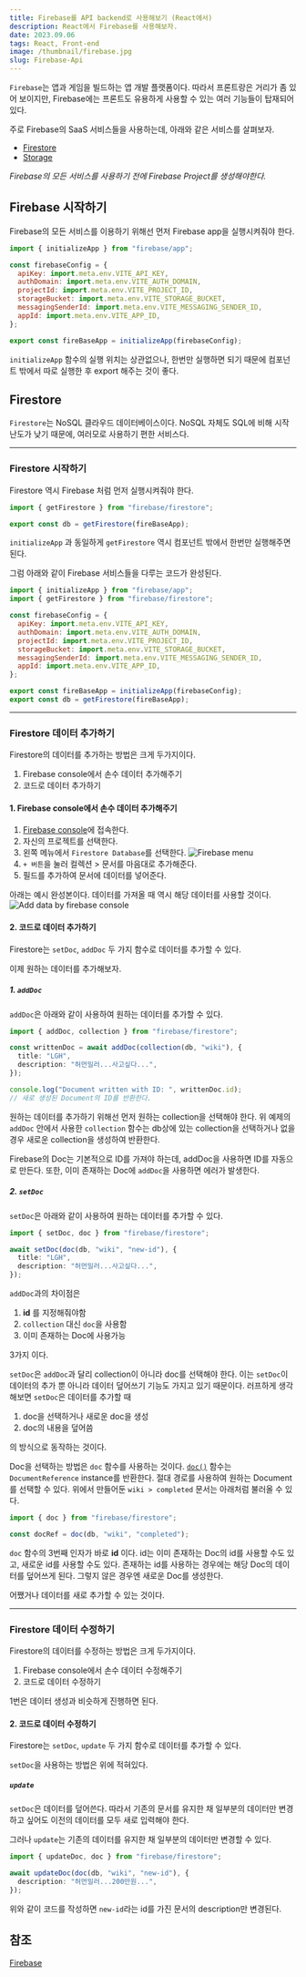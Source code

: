 ```yaml
---
title: Firebase를 API backend로 사용해보기 (React에서)
description: React에서 Firebase를 사용해보자.
date: 2023.09.06
tags: React, Front-end
image: /thumbnail/firebase.jpg
slug: Firebase-Api
---
```


`Firebase`는 앱과 게임을 빌드하는 앱 개발 플랫폼이다.
따라서 프론트랑은 거리가 좀 있어 보이지만, Firebase에는 프론트도 유용하게 사용할 수 있는 여러 기능들이 탑재되어있다.

주로 Firebase의 SaaS 서비스들을 사용하는데, 아래와 같은 서비스를 살펴보자.

- [Firestore](https://firebase.google.com/docs/firestore?hl=ko)
- [Storage](https://firebase.google.com/docs/storage?hl=ko)

_Firebase의 모든 서비스를 사용하기 전에 Firebase Project를 생성해야한다._

## Firebase 시작하기

Firebase의 모든 서비스를 이용하기 위해선 먼저 Firebase app을 실행시켜줘야 한다.

```js
import { initializeApp } from "firebase/app";

const firebaseConfig = {
  apiKey: import.meta.env.VITE_API_KEY,
  authDomain: import.meta.env.VITE_AUTH_DOMAIN,
  projectId: import.meta.env.VITE_PROJECT_ID,
  storageBucket: import.meta.env.VITE_STORAGE_BUCKET,
  messagingSenderId: import.meta.env.VITE_MESSAGING_SENDER_ID,
  appId: import.meta.env.VITE_APP_ID,
};

export const fireBaseApp = initializeApp(firebaseConfig);
```

`initializeApp` 함수의 실행 위치는 상관없으나, 한번만 실행하면 되기 때문에 컴포넌트 밖에서 따로 실행한 후 export 해주는 것이 좋다.

## Firestore

`Firestore`는 NoSQL 클라우드 데이터베이스이다.
NoSQL 자체도 SQL에 비해 시작 난도가 낮기 때문에, 여러모로 사용하기 편한 서비스다.

---

### Firestore 시작하기

Firestore 역시 Firebase 처럼 먼저 실행시켜줘야 한다.

```js
import { getFirestore } from "firebase/firestore";

export const db = getFirestore(fireBaseApp);
```

`initializeApp` 과 동일하게 `getFirestore` 역시 컴포넌트 밖에서 한번만 실행해주면 된다.

그럼 아래와 같이 Firebase 서비스들을 다루는 코드가 완성된다.

```js
import { initializeApp } from "firebase/app";
import { getFirestore } from "firebase/firestore";

const firebaseConfig = {
  apiKey: import.meta.env.VITE_API_KEY,
  authDomain: import.meta.env.VITE_AUTH_DOMAIN,
  projectId: import.meta.env.VITE_PROJECT_ID,
  storageBucket: import.meta.env.VITE_STORAGE_BUCKET,
  messagingSenderId: import.meta.env.VITE_MESSAGING_SENDER_ID,
  appId: import.meta.env.VITE_APP_ID,
};

export const fireBaseApp = initializeApp(firebaseConfig);
export const db = getFirestore(fireBaseApp);
```

---

### Firestore 데이터 추가하기

Firestore의 데이터를 추가하는 방법은 크게 두가지이다.

1. Firebase console에서 손수 데이터 추가해주기
2. 코드로 데이터 추가하기

#### 1. Firebase console에서 손수 데이터 추가해주기

1. [Firebase console](https://console.firebase.google.com/u/0/?hl=ko)에 접속한다.
2. 자신의 프로젝트를 선택한다.
3. 왼쪽 메뉴에서 `Firestore Database`를 선택한다.
   ![Firebase menu](/image/firebase-api-menu.png)
4. `+ 버튼`을 눌러 컬렉션 > 문서를 마음대로 추가해준다.
5. 필드를 추가하여 문서에 데이터를 넣어준다.

아래는 예시 완성본이다. 데이터를 가져올 때 역시 해당 데이터를 사용할 것이다.
![Add data by firebase console](/image/firebase-api-console-add.png)

#### 2. 코드로 데이터 추가하기

Firestore는 `setDoc`, `addDoc` 두 가지 함수로 데이터를 추가할 수 있다.

이제 원하는 데이터를 추가해보자.

##### 1. `addDoc`

`addDoc`은 아래와 같이 사용하여 원하는 데이터를 추가할 수 있다.

```ts
import { addDoc, collection } from "firebase/firestore";

const writtenDoc = await addDoc(collection(db, "wiki"), {
  title: "LGH",
  description: "허먼밀러...사고싶다...",
});

console.log("Document written with ID: ", writtenDoc.id);
// 새로 생성된 Document의 ID를 반환한다.
```

원하는 데이터를 추가하기 위해선 먼저 원하는 collection을 선택해야 한다.
위 예제의 `addDoc` 안에서 사용한 `collection` 함수는 db상에 있는 collection을 선택하거나 없을 경우 새로운 collection을 생성하여 반환한다.

Firebase의 Doc는 기본적으로 ID를 가져야 하는데, addDoc을 사용하면 ID를 자동으로 만든다.
또한, 이미 존재하는 Doc에 `addDoc`을 사용하면 에러가 발생한다.

##### 2. `setDoc`

`setDoc`은 아래와 같이 사용하여 원하는 데이터를 추가할 수 있다.

```ts
import { setDoc, doc } from "firebase/firestore";

await setDoc(doc(db, "wiki", "new-id"), {
  title: "LGH",
  description: "허먼밀러...사고싶다...",
});
```

`addDoc`과의 차이점은

1. **id** 를 지정해줘야함
2. `collection` 대신 `doc`을 사용함
3. 이미 존재하는 Doc에 사용가능

3가지 이다.

`setDoc`은 `addDoc`과 달리 collection이 아니라 doc를 선택해야 한다.
이는 `setDoc`이 데이터의 추가 뿐 아니라 데이터 덮어쓰기 기능도 가지고 있기 때문이다.
러프하게 생각해보면 `setDoc`은 데이터를 추가할 때

1. doc을 선택하거나 새로운 doc을 생성
2. doc의 내용을 덮어씀

의 방식으로 동작하는 것이다.

Doc을 선택하는 방법은 `doc` 함수를 사용하는 것이다.
[`doc()`](https://firebase.google.com/docs/reference/js/firestore_.md?hl=ko#doc) 함수는 `DocumentReference` instance를 반환한다.
절대 경로를 사용하여 원하는 Document를 선택할 수 있다.
위에서 만들어둔 `wiki > completed` 문서는 아래처럼 불러올 수 있다.

```ts
import { doc } from "firebase/firestore";

const docRef = doc(db, "wiki", "completed");
```

`doc` 함수의 3번째 인자가 바로 **id** 이다.
id는 이미 존재하는 Doc의 id를 사용할 수도 있고, 새로운 id를 사용할 수도 있다.
존재하는 id를 사용하는 경우에는 해당 Doc의 데이터를 덮어쓰게 된다.
그렇지 않은 경우엔 새로운 Doc를 생성한다.

어쨌거나 데이터를 새로 추가할 수 있는 것이다.

---

### Firestore 데이터 수정하기

Firestore의 데이터를 수정하는 방법은 크게 두가지이다.

1. Firebase console에서 손수 데이터 수정해주기
2. 코드로 데이터 수정하기

1번은 데이터 생성과 비슷하게 진행하면 된다.

#### 2. 코드로 데이터 수정하기

Firestore는 `setDoc`, `update` 두 가지 함수로 데이터를 추가할 수 있다.

`setDoc`을 사용하는 방법은 위에 적혀있다.

##### `update`

`setDoc`은 데이터를 덮어쓴다.
따라서 기존의 문서를 유지한 채 일부분의 데이터만 변경하고 싶어도 이전의 데이터를 모두 새로 입력해야 한다.

그러나 `update`는 기존의 데이터를 유지한 채 일부분의 데이터만 변경할 수 있다.

```ts
import { updateDoc, doc } from "firebase/firestore";

await updateDoc(doc(db, "wiki", "new-id"), {
  description: "허먼밀러...200만원...",
});
```

위와 같이 코드를 작성하면 `new-id`라는 id를 가진 문서의 description만 변경된다.

## 참조

[Firebase](https://firebase.google.com/docs?hl=ko)
